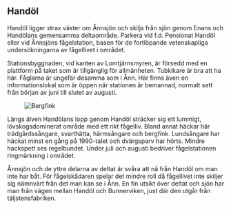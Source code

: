 
## Handöl

Handöl ligger strax väster om Ånnsjön och skiljs från sjön genom Enans och Handölans gemensamma deltaområde. Parkera vid f.d. Pensionat Handöl eller vid Ånnsjöns fågelstation, basen för de fortlöpande vetenskapliga undersökningarna av fågellivet i området.

Stationsbyggnaden, vid kanten av Lomtjärnsmyren, är försedd med en plattform på taket som är tillgänglig för allmänheten. Tubkikare är bra att ha här. Fåglarna är ungefär desamma som i Ånn. Här finns även en informationslokal som är öppen när stationen är bemannad, normalt sett från början av juni till slutet av augusti.

<Figure caption="Bergfink. Foto Steve Dahlfors">
  <Image alt="Bergfink" src="/images/bergfink_steve-dahlfors.jpg" />
</Figure>

Längs älven Handölans lopp genom Handöl sträcker sig ett lummigt, lövskogsdominerat område med ett rikt fågelliv. Bland annat häckar här trädgårdssångare, svarthätta, härmsångare och bergfink. Lundsångare har häckat minst en gång på 1990-talet och dvärgsparv har hörts. Mindre hackspett ses regelbundet. Under juli och augusti bedriver fågelstationen ringmärkning i området.

Ånnsjön och de yttre delarna av deltat är svåra att nå från Handöl om man inte har båt. För fågelskådaren spelar det mindre roll då fågellivet inte skiljer sig nämnvärt från det man kan se i Ånn. En fin utsikt över deltat och sjön har man från vägen mellan Handöl och Bunnerviken, just där den utgår från täljstensfabriken.
